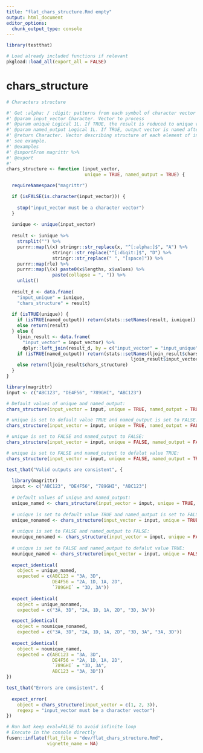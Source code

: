 ```yaml
---
title: "flat_chars_structure.Rmd empty"
output: html_document
editor_options: 
  chunk_output_type: console
---
```


```r
library(testthat)
```

```r
# Load already included functions if relevant
pkgload::load_all(export_all = FALSE)
```

# chars_structure

```r
# Characters structure

#' Get :alpha: / :digit: patterns from each symbol of character vector
#' @param input_vector Character. Vector to process
#' @param unique Logical 1L. If TRUE, the result is reduced to unique values.
#' @param named_output Logical 1L. If TRUE, output vector is named after corresponding input values. 
#' @return Character. Vector describing structure of each element of input_vector,
#' see example. 
#' @examples
#' @importFrom magrittr %>%
#' @export
#'
chars_structure <- function (input_vector, 
                             unique = TRUE, named_output = TRUE) {

  requireNamespace("magrittr")

  if (isFALSE(is.character(input_vector))) {
    
    stop("input_vector must be a character vector")
  }
  
  iunique <- unique(input_vector)
  
  result <- iunique %>%
    strsplit("") %>%
    purrr::map(\(x) stringr::str_replace(x, "^[:alpha:]$", "A") %>%
                 stringr::str_replace("^[:digit:]$", "D") %>%
                 stringr::str_replace(" ", "[space]")) %>%
    purrr::map(rle) %>%
    purrr::map(\(x) paste0(x$lengths, x$values) %>%
                 paste(collapse = ", ")) %>%
    unlist()
  
  result_d <- data.frame(
    "input_unique" = iunique, 
    "chars_structure" = result)
  
  if (isTRUE(unique)) {
    if (isTRUE(named_output)) return(stats::setNames(result, iunique)) 
    else return(result)
  } else {
    ljoin_result <- data.frame(
      "input_vector" = input_vector) %>% 
      dplyr::left_join(result_d, by = c("input_vector" = "input_unique"))
    if (isTRUE(named_output)) return(stats::setNames(ljoin_result$chars_structure, 
                                              ljoin_result$input_vector))
    else return(ljoin_result$chars_structure)
  }
}
```

```r
library(magrittr)
input <- c("ABC123", "DE4F56", "789GHI", "ABC123")

# Default values of unique and named_output: 
chars_structure(input_vector = input, unique = TRUE, named_output = TRUE)

# unique is set to default value TRUE and named_output is set to FALSE: 
chars_structure(input_vector = input, unique = TRUE, named_output = FALSE)

# unique is set to FALSE and named_output to FALSE: 
chars_structure(input_vector = input, unique = FALSE, named_output = FALSE)

# unique is set to FALSE and named_output to defalut value TRUE: 
chars_structure(input_vector = input, unique = FALSE, named_output = TRUE)
```

```r
test_that("Valid outputs are consistent", {
  
  library(magrittr)
  input <- c("ABC123", "DE4F56", "789GHI", "ABC123")
  
  # Default values of unique and named_output: 
  unique_named <- chars_structure(input_vector = input, unique = TRUE, named_output = TRUE)
  
  # unique is set to default value TRUE and named_output is set to FALSE: 
  unique_nonamed <- chars_structure(input_vector = input, unique = TRUE, named_output = FALSE)
  
  # unique is set to FALSE and named_output to FALSE: 
  nounique_nonamed <- chars_structure(input_vector = input, unique = FALSE, named_output = FALSE)
  
  # unique is set to FALSE and named_output to defalut value TRUE: 
  nounique_named <- chars_structure(input_vector = input, unique = FALSE, named_output = TRUE)
  
  expect_identical(
    object = unique_named, 
    expected = c(ABC123 = "3A, 3D", 
                 DE4F56 = "2A, 1D, 1A, 2D", 
                 `789GHI` = "3D, 3A"))
  
  expect_identical(
    object = unique_nonamed, 
    expected = c("3A, 3D", "2A, 1D, 1A, 2D", "3D, 3A"))

  expect_identical(
    object = nounique_nonamed, 
    expected = c("3A, 3D", "2A, 1D, 1A, 2D", "3D, 3A", "3A, 3D"))
    
  expect_identical(
    object = nounique_named, 
    expected = c(ABC123 = "3A, 3D", 
                 DE4F56 = "2A, 1D, 1A, 2D", 
                 `789GHI` = "3D, 3A", 
                 ABC123 = "3A, 3D"))
})

test_that("Errors are consistent", {
  
  expect_error(
    object = chars_structure(input_vector = c(1, 2, 3)),
    regexp = "input_vector must be a character vector")
})
```


```r
# Run but keep eval=FALSE to avoid infinite loop
# Execute in the console directly
fusen::inflate(flat_file = "dev/flat_chars_structure.Rmd", 
               vignette_name = NA)
```


